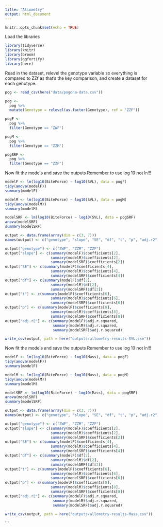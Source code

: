 ```yaml
---
title: "Allometry"
output: html_document
---
```


```r
knitr::opts_chunk$set(echo = TRUE)
```

Load the libraries
```r
library(tidyverse)
library(knitr)
library(broom)
library(ggfortify)
library(here)
```

Read in the dataset, relevel the genotype variable so everything is compared to ZZf as that's the key comparison, and create a dataset for each genotype.

```r
pog <- read_csv(here("data/pogona-data.csv"))

pog <-
  pog %>%
  mutate(Genotype = relevel(as.factor(Genotype), ref = "ZZF"))

pogF <-
  pog %>%
  filter(Genotype == "ZWF")

pogM <-
  pog %>%
  filter(Genotype == "ZZM")

pogSRF <-
  pog %>%
  filter(Genotype == "ZZF")
```

Now fit the models and save the outputs
Remember to use log 10 not ln!!!
```r
modelF <- lm(log10(BiteForce) ~ log10(SVL), data = pogF)
tidy(anova(modelF))
summary(modelF)

modelM <- lm(log10(BiteForce) ~ log10(SVL), data = pogM)
tidy(anova(modelM))
summary(modelM)

modelSRF <- lm(log10(BiteForce) ~ log10(SVL), data = pogSRF)
anova(modelSRF)
summary(modelSRF)

output <- data.frame(array(dim = c(3, 7)))
names(output) <- c("genotype", "slope", "SE", "df", "t", "p", "adj.r2")

output["genotype"] <- c("ZWF", "ZZM", "ZZF")
output["slope"] <- c(summary(modelF)$coefficients[2],
                     summary(modelM)$coefficients[2],
                     summary(modelSRF)$coefficients[2])
output["SE"] <- c(summary(modelF)$coefficients[4],
                     summary(modelM)$coefficients[4],
                     summary(modelSRF)$coefficients[4])
output["df"] <- c(summary(modelF)$df[2],
                     summary(modelM)$df[2],
                     summary(modelSRF)$df[2])
output["t"] <- c(summary(modelF)$coefficients[6],
                     summary(modelM)$coefficients[6],
                     summary(modelSRF)$coefficients[6])
output["p"] <- c(summary(modelF)$coefficients[8],
                     summary(modelM)$coefficients[8],
                     summary(modelSRF)$coefficients[8])
output["adj.r2"] <- c(summary(modelF)$adj.r.squared,
                      summary(modelM)$adj.r.squared,
                      summary(modelSRF)$adj.r.squared)

write_csv(output, path = here("outputs/allometry-results-SVL.csv"))
```


Now fit the models and save the outputs
Remember to use log 10 not ln!!!
```r
modelF <- lm(log10(BiteForce) ~ log10(Mass), data = pogF)
tidy(anova(modelF))
summary(modelF)

modelM <- lm(log10(BiteForce) ~ log10(Mass), data = pogM)
tidy(anova(modelM))
summary(modelM)

modelSRF <- lm(log10(BiteForce) ~ log10(Mass), data = pogSRF)
anova(modelSRF)
summary(modelSRF)

output <- data.frame(array(dim = c(3, 7)))
names(output) <- c("genotype", "slope", "SE", "df", "t", "p", "adj.r2")

output["genotype"] <- c("ZWF", "ZZM", "ZZF")
output["slope"] <- c(summary(modelF)$coefficients[2],
                     summary(modelM)$coefficients[2],
                     summary(modelSRF)$coefficients[2])
output["SE"] <- c(summary(modelF)$coefficients[4],
                     summary(modelM)$coefficients[4],
                     summary(modelSRF)$coefficients[4])
output["df"] <- c(summary(modelF)$df[2],
                     summary(modelM)$df[2],
                     summary(modelSRF)$df[2])
output["t"] <- c(summary(modelF)$coefficients[6],
                     summary(modelM)$coefficients[6],
                     summary(modelSRF)$coefficients[6])
output["p"] <- c(summary(modelF)$coefficients[8],
                     summary(modelM)$coefficients[8],
                     summary(modelSRF)$coefficients[8])
output["adj.r2"] <- c(summary(modelF)$adj.r.squared,
                      summary(modelM)$adj.r.squared,
                      summary(modelSRF)$adj.r.squared)

write_csv(output, path = here("outputs/allometry-results-Mass.csv"))
```
```